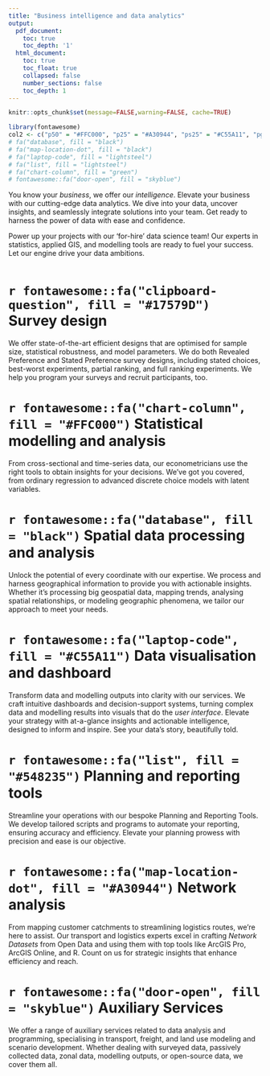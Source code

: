 ```yaml
---
title: "Business intelligence and data analytics"
output:
  pdf_document:
    toc: true
    toc_depth: '1'
  html_document:
    toc: true
    toc_float: true
    collapsed: false
    number_sections: false
    toc_depth: 1
---
```


```r
knitr::opts_chunk$set(message=FALSE,warning=FALSE, cache=TRUE)
```

```r
library(fontawesome)
col2 <- c("p50" = "#FFC000", "p25" = "#A30944", "ps25" = "#C55A11", "pgp" = "#548235", "bl" = "#17579D")
# fa("database", fill = "black")
# fa("map-location-dot", fill = "black")
# fa("laptop-code", fill = "lightsteel")
# fa("list", fill = "lightsteel")
# fa("chart-column", fill = "green")
# fontawesome::fa("door-open", fill = "skyblue")
```


You know your *business*, we offer our *intelligence*. Elevate your business with our cutting-edge data analytics. We dive into your data, uncover insights, and seamlessly integrate solutions into your team. Get ready to harness the power of data with ease and confidence.

Power up your projects with our 'for-hire' data science team! Our experts in statistics, applied GIS, and modelling tools are ready to fuel your success. Let our engine drive your data ambitions.

```r
```


# `r fontawesome::fa("clipboard-question", fill = "#17579D")` Survey design 
We offer state-of-the-art efficient designs that are optimised for sample size, statistical robustness, and model parameters. We do both Revealed Preference and Stated Preference survey designs, including stated choices, best-worst experiments, partial ranking, and full ranking experiments. We help you  program your surveys and recruit participants, too. 


# `r fontawesome::fa("chart-column", fill = "#FFC000")` Statistical modelling and analysis 
From cross-sectional and time-series data, our econometricians use the right tools to obtain insights for your decisions. We've got you covered, from ordinary regression to advanced discrete choice models with latent variables.  


# `r fontawesome::fa("database", fill = "black")` Spatial data processing and analysis 
Unlock the potential of every coordinate with our expertise. We process and harness geographical information to provide you with actionable insights. Whether it's processing big geospatial data, mapping trends, analysing spatial relationships, or modeling geographic phenomena, we tailor our approach to meet your needs. 


# `r fontawesome::fa("laptop-code", fill = "#C55A11")` Data visualisation and dashboard
Transform data and modelling outputs into clarity with our services. We craft intuitive dashboards and decision-support systems, turning complex data and modelling results into visuals that do the *user interface*. Elevate your strategy with at-a-glance insights and actionable intelligence, designed to inform and inspire. See your data's story, beautifully told.


# `r fontawesome::fa("list", fill = "#548235")` Planning and reporting tools
Streamline your operations with our bespoke Planning and Reporting Tools. We develop tailored scripts and programs to automate your reporting, ensuring accuracy and efficiency. Elevate your planning prowess with precision and ease is our objective.


# `r fontawesome::fa("map-location-dot", fill = "#A30944")` Network analysis 
From mapping customer catchments to streamlining logistics routes, we're here to assist. Our transport and logistics experts excel in crafting *Network Datasets* from Open Data and using them with top tools like ArcGIS Pro, ArcGIS Online, and R. Count on us for strategic insights that enhance efficiency and reach.


# `r fontawesome::fa("door-open", fill = "skyblue")` Auxiliary Services
We offer a range of auxiliary services related to data analysis and programming, specialising in transport, freight, and land use modeling and scenario development. Whether dealing with surveyed data, passively collected data, zonal data, modelling outputs, or open-source data, we cover them all.

